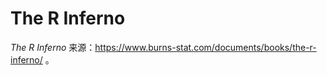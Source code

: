 # The R Inferno

*The R Inferno* 来源：<https://www.burns-stat.com/documents/books/the-r-inferno/> 。



